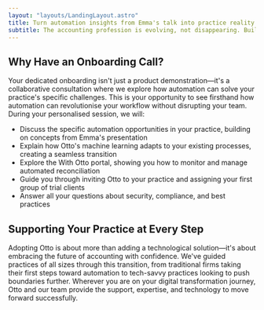 ```yaml
---
layout: "layouts/LandingLayout.astro"
title: Turn automation insights from Emma's talk into practice reality
subtitle: The accounting profession is evolving, not disappearing. Building on Emma's Festival presentation about the changing landscape of accounting work, we invite you to see how Otto helps practices evolve by automating reconciliation while creating new opportunities for your team.
---
```



## Why Have an Onboarding Call?

Your dedicated onboarding isn't just a product demonstration—it's a collaborative consultation where we explore how automation can solve your practice's specific challenges. This is your opportunity to see firsthand how automation can revolutionise your workflow without disrupting your team.
During your personalised session, we will:

- Discuss the specific automation opportunities in your practice, building on concepts from Emma's presentation
- Explain how Otto's machine learning adapts to your existing processes, creating a seamless transition
- Explore the With Otto portal, showing you how to monitor and manage automated reconciliation
- Guide you through inviting Otto to your practice and assigning your first group of trial clients
- Answer all your questions about security, compliance, and best practices

## Supporting Your Practice at Every Step

Adopting Otto is about more than adding a technological solution—it's about embracing the future of accounting with confidence. We've guided practices of all sizes through this transition, from traditional firms taking their first steps toward automation to tech-savvy practices looking to push boundaries further. Wherever you are on your digital transformation journey, Otto and our team provide the support, expertise, and technology to move forward successfully.

<BookingForm />
